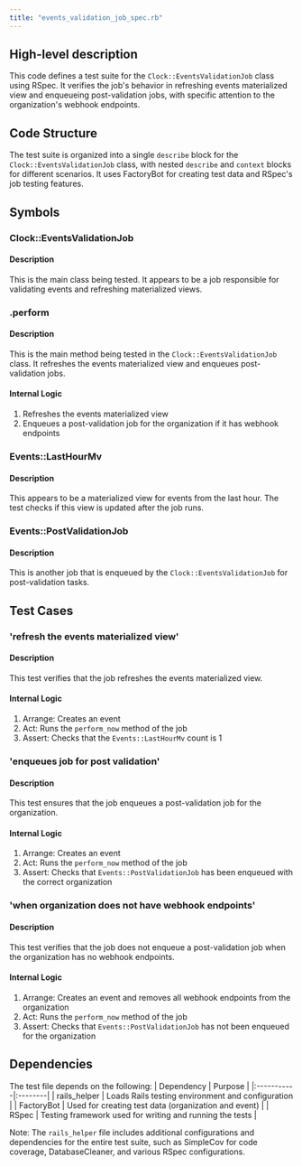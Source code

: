 ```yaml
---
title: "events_validation_job_spec.rb"
---
```


## High-level description
This code defines a test suite for the `Clock::EventsValidationJob` class using RSpec. It verifies the job's behavior in refreshing events materialized view and enqueueing post-validation jobs, with specific attention to the organization's webhook endpoints.

## Code Structure
The test suite is organized into a single `describe` block for the `Clock::EventsValidationJob` class, with nested `describe` and `context` blocks for different scenarios. It uses FactoryBot for creating test data and RSpec's job testing features.

## Symbols

### Clock::EventsValidationJob
#### Description
This is the main class being tested. It appears to be a job responsible for validating events and refreshing materialized views.

### .perform
#### Description
This is the main method being tested in the `Clock::EventsValidationJob` class. It refreshes the events materialized view and enqueues post-validation jobs.

#### Internal Logic
1. Refreshes the events materialized view
2. Enqueues a post-validation job for the organization if it has webhook endpoints

### Events::LastHourMv
#### Description
This appears to be a materialized view for events from the last hour. The test checks if this view is updated after the job runs.

### Events::PostValidationJob
#### Description
This is another job that is enqueued by the `Clock::EventsValidationJob` for post-validation tasks.

## Test Cases

### 'refresh the events materialized view'
#### Description
This test verifies that the job refreshes the events materialized view.

#### Internal Logic
1. Arrange: Creates an event
2. Act: Runs the `perform_now` method of the job
3. Assert: Checks that the `Events::LastHourMv` count is 1

### 'enqueues job for post validation'
#### Description
This test ensures that the job enqueues a post-validation job for the organization.

#### Internal Logic
1. Arrange: Creates an event
2. Act: Runs the `perform_now` method of the job
3. Assert: Checks that `Events::PostValidationJob` has been enqueued with the correct organization

### 'when organization does not have webhook endpoints'
#### Description
This test verifies that the job does not enqueue a post-validation job when the organization has no webhook endpoints.

#### Internal Logic
1. Arrange: Creates an event and removes all webhook endpoints from the organization
2. Act: Runs the `perform_now` method of the job
3. Assert: Checks that `Events::PostValidationJob` has not been enqueued for the organization

## Dependencies
The test file depends on the following:
| Dependency | Purpose |
|:-----------|:--------|
| rails_helper | Loads Rails testing environment and configuration |
| FactoryBot | Used for creating test data (organization and event) |
| RSpec | Testing framework used for writing and running the tests |

Note: The `rails_helper` file includes additional configurations and dependencies for the entire test suite, such as SimpleCov for code coverage, DatabaseCleaner, and various RSpec configurations.